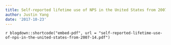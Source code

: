 ```yaml
---
title: Self-reported lifetime use of NPS in the United States from 2007-14
author: Justin Yang
date: '2017-10-23'
---
```

`r blogdown::shortcode("embed-pdf", url = "self-reported-lifetime-use-of-nps-in-the-united-states-from-2007-14.pdf")`